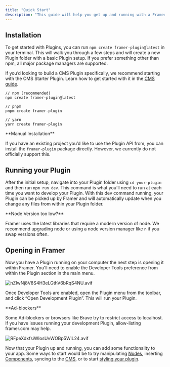 ```yaml
---
title: "Quick Start"
description: "This guide will help you get up and running with a Framer Plugin."
---
```


## Installation

To get started with Plugins, you can run `npm create framer-plugin@latest` in your terminal. This will walk you through a few steps and will create a new Plugin folder with a basic Plugin setup. If you prefer something other than npm, all major package managers are supported.

If you’d looking to build a CMS Plugin specifically, we recommend starting with the CMS Starter Plugin. Learn how to get started with it in the [CMS guide](/plugins/guides/cms).

```shellscript
// npm (recommended)
npm create framer-plugin@latest

// pnpm 
pnpm create framer-plugin

// yarn
yarn create framer-plugin
```

<Info>
  **Manual Installation**

  If you have an existing project you’d like to use the Plugin API from, you can install the `framer-plugin` package directly. However, we currently do not officially support this.
</Info>

## Running your Plugin

After the initial setup, navigate into your Plugin folder using `cd your-plugin` and then run `npm run dev`. This command is what you’ll need to run at each time you want to develop your Plugin. With this dev command running, your Plugin can be picked up by Framer and will automatically update when you change any files from within your Plugin folder.

<Info>
  **Node Version too low?**

  Framer uses the latest libraries that require a modern version of node. We recommend upgrading node or using a node version manager like `n` if you swap versions often.
</Info>

## Opening in Framer

Now you have a Plugin running on your computer the next step is opening it within Framer. You'll need to enable the Developer Tools preference from within the Plugin section in the main menu.

![nZIwNj8V8S4H3eLGthV6bRqS4NU.avif](https://framerusercontent.com/images/nZIwNj8V8S4H3eLGthV6bRqS4NU.png?width=2050&height=1614)

Once Developer Tools are enabled, open the Plugin menu from the toolbar, and click “Open Development Plugin”. This will run your Plugin.

<Info>
  **Ad-blockers**

  Some Ad-blockers or browsers like Brave try to restrict access to localhost. If you have issues running your development Plugin, allow-listing framer.com may help.
</Info>

![RFpeXdxfsiWIosUvWOBp5WlL24.avif](https://framerusercontent.com/images/RFpeXdxfsiWIosUvWOBp5WlL24.png?width=1838&height=1464)

Now that your Plugin up and running, you can add some functionality to your app. Some ways to start would be to try manipulating [Nodes](/plugins/guides/nodes), inserting [Components](/plugins/guides/components), syncing to the [CMS](/plugins/guides/cms), or to start [styling your plugin](/plugins/guides/styles).